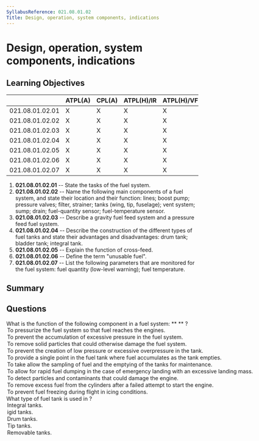 ```yaml
---
SyllabusReference: 021.08.01.02
Title: Design, operation, system components, indications
---
```


# Design, operation, system components, indications

## Learning Objectives

|                 | ATPL(A) | CPL(A) | ATPL(H)/IR | ATPL(H)/VFR | CPL(H) | IR  | CBIR(A) |
| --------------- | ------- | ------ | ---------- | ----------- | ------ | --- | ------- |
| 021.08.01.02.01 | X       | X      | X          | X           | X      |     |         |
| 021.08.01.02.02 | X       | X      | X          | X           | X      |     |         |
| 021.08.01.02.03 | X       | X      | X          | X           | X      |     |         |
| 021.08.01.02.04 | X       | X      | X          | X           | X      |     |         |
| 021.08.01.02.05 | X       | X      | X          | X           | X      |     |         |
| 021.08.01.02.06 | X       | X      | X          | X           | X      |     |         |
| 021.08.01.02.07 | X       | X      | X          | X           | X      |     |         |

1. **021.08.01.02.01** -- State the tasks of the fuel system.
2. **021.08.01.02.02** -- Name the following main components of a fuel system,
   and state their location and their function: lines; boost pump; pressure
   valves; filter, strainer; tanks (wing, tip, fuselage); vent system; sump;
   drain; fuel-quantity sensor; fuel-temperature sensor.
3. **021.08.01.02.03** -- Describe a gravity fuel feed system and a pressure
   feed fuel system.
4. **021.08.01.02.04** -- Describe the construction of the different types of
   fuel tanks and state their advantages and disadvantages: drum tank; bladder
   tank; integral tank.
5. **021.08.01.02.05** -- Explain the function of cross-feed.
6. **021.08.01.02.06** -- Define the term "unusable fuel".
7. **021.08.01.02.07** -- List the following parameters that are monitored for
   the fuel system: fuel quantity (low-level warning); fuel temperature.

## Summary

## Questions

<Question id="N3j3OaDiyG" variant="definition" lo="021.08.01.02.02">
  <Text variant="oneCorrect">
    What is the function of the following component in a fuel system: **
    <Subject />
    ** ?
  </Text>
  <Option id="N3j3OaDiyG-1" subject="boost pump">
    To pressurize the fuel system so that fuel reaches the engines.
  </Option>
  <Option id="N3j3OaDiyG-2" subject={["pressure valves", "relief valves"]}>
    To prevent the accumulation of excessive pressure in the fuel system.
  </Option>
  <Option id="N3j3OaDiyG-3" subject={["filter", "strainer"]}>
    To remove solid particles that could otherwise damage the fuel system.
  </Option>
  <Option id="N3j3OaDiyG-4" subject="ventilation system">
    To prevent the creation of low pressure or excessive overpressure in the
    tank.
  </Option>
  <Option id="N3j3OaDiyG-5" subject="sump">
    To provide a single point in the fuel tank where fuel accumulates as the
    tank empties.
  </Option>
  <Option id="N3j3OaDiyG-6" subject="drain valve">
    To take allow the sampling of fuel and the emptying of the tanks for
    maintenance.
  </Option>
  <Option id="N3j3OaDiyG-7">
    To allow for rapid fuel dumping in the case of emergency landing with an
    excessive landing mass.
  </Option>
  <Option
    id="N3j3OaDiyG-8"
    why="could be confused with 'filter' and 'strainer', but remember, these 2 devices are purely mechanical and they prevent the accumulation of particles, but don't detect them, at least not in any useful time."
  >
    To detect particles and contaminants that could damage the engine.
  </Option>
  <Option id="N3j3OaDiyG-9">
    To remove excess fuel from the cylinders after a failed attempt to start the
    engine.
  </Option>
  <Option id="N3j3OaDiyG-10">
    To prevent fuel freezing during flight in icing conditions.
  </Option>
</Question>

<Question id="AMNQpqkaJg" variant="definition" lo="021.08.01.02.04">
  <Text variant="oneCorrect">
    What type of fuel tank is used in <Subject />?
  </Text>
  <Option id="AMNQpqkaJg-1" subject="wet wing aircraft wing tanks">
    Integral tanks.
  </Option>
  <Option id="AMNQpqkaJg-2" subject="dry wing aircraft wing tanks">
    igid tanks.
  </Option>
  <Option id="AMNQpqkaJg-3" subject="dry wing aircraft wing tanks">
    Drum tanks.
  </Option>
  <Option id="AMNQpqkaJg-4" subject="wingtips to store additional fuel">
    Tip tanks.
  </Option>
  <Option id="AMNQpqkaJg-5" why="not relevant to LOs">
    Removable tanks.
  </Option>
</Question>
